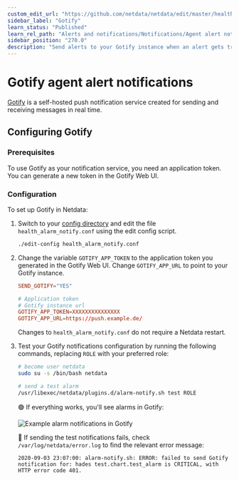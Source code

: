 ```yaml
---
custom_edit_url: "https://github.com/netdata/netdata/edit/master/health/notifications/gotify/README.md"
sidebar_label: "Gotify"
learn_status: "Published"
learn_rel_path: "Alerts and notifications/Notifications/Agent alert notifications"
sidebar_position: "270.0"
description: "Send alerts to your Gotify instance when an alert gets triggered in Netdata."
---
```



# Gotify agent alert notifications

[Gotify](https://gotify.net/) is a self-hosted push notification service created for sending and receiving messages in real time.

## Configuring Gotify

### Prerequisites

To use Gotify as your notification service, you need an application token. 
You can generate a new token in the Gotify Web UI. 

### Configuration

To set up Gotify in Netdata: 

1. Switch to your [config
directory](/docs/nightly/getting-started/manage-and-configure-the-netdata-agent/configuration) and edit the file `health_alarm_notify.conf` using the edit config script.
 
   ```bash
   ./edit-config health_alarm_notify.conf
   ```

2. Change the variable `GOTIFY_APP_TOKEN` to the application token you generated in the Gotify Web UI. Change
`GOTIFY_APP_URL` to point to your Gotify instance.

   ```conf
   SEND_GOTIFY="YES"

   # Application token
   # Gotify instance url
   GOTIFY_APP_TOKEN=XXXXXXXXXXXXXXX
   GOTIFY_APP_URL=https://push.example.de/
   ```

   Changes to `health_alarm_notify.conf` do not require a Netdata restart. 
   
3. Test your Gotify notifications configuration by running the following commands, replacing `ROLE` with your preferred role:

   ```sh
   # become user netdata
   sudo su -s /bin/bash netdata

   # send a test alarm
   /usr/libexec/netdata/plugins.d/alarm-notify.sh test ROLE
   ```

   🟢 If everything works, you'll see alarms in Gotify:

   ![Example alarm notifications in Gotify](https://user-images.githubusercontent.com/103264516/162509205-1e88e5d9-96b6-4f7f-9426-182776158128.png)

   🔴 If sending the test notifications fails, check `/var/log/netdata/error.log` to find the relevant error message:

   ```log 
   2020-09-03 23:07:00: alarm-notify.sh: ERROR: failed to send Gotify notification for: hades test.chart.test_alarm is CRITICAL, with HTTP error code 401.
   ```
